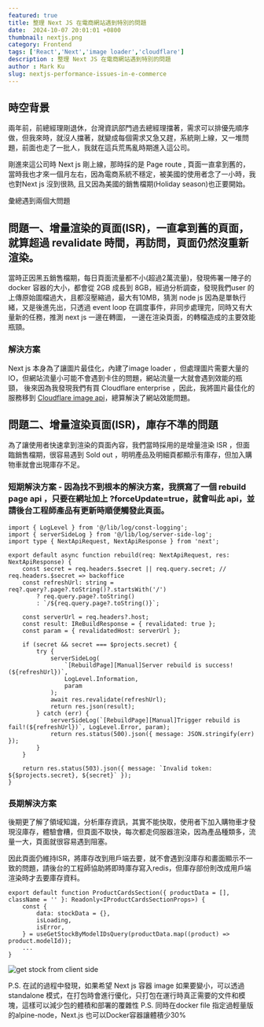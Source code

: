 ```yaml
---
featured: true
title: 整理 Next JS 在電商網站遇到特別的問題
date:  2024-10-07 20:01:01 +0800
thumbnail: nextjs.png
category: Frontend
tags: ['React','Next','image loader','cloudflare']
description : 整理 Next JS 在電商網站遇到特別的問題
author : Mark Ku
slug: nextjs-performance-issues-in-e-commerce
---
```

## 時空背景
兩年前，前總經理剛退休，台灣資訊部門過去總經理擋著，需求可以排優先順序做，但我來時，就沒人擋著，就變成每個需求又急又趕，系統剛上線，又一堆問題，前面也走了一批人，我就在這兵荒馬亂時期進入這公司。  

剛進來這公司時 Next js 剛上線，那時採的是 Page route , 頁面一直拿到舊的，當時我也才來一個月左右，因為電商系統不穩定，被美國的使用者念了一小時，我也對Next js 沒到很熟, 且又因為美國的銷售檔期(Holiday season)也正要開始。

彙總遇到兩個大問題  

## 問題一、增量渲染的頁面(ISR)，一直拿到舊的頁面，就算超過 revalidate 時間，再訪問，頁面仍然沒重新渲染。
當時正因黑五銷售檔期，每日頁面流量都不小(超過2萬流量)，發現佈署一陣子的 docker 容器的大小，都會從 2GB 成長到 8GB，經過分析調查，發現我們user 的上傳原始圖檔過大，且都沒壓縮過，最大有10MB，猜測 node js 因為是單執行緒，又是後進先出，只透過 event loop 在調度事件，非同步處理完，同時又有大量新的任務，推測 next js 一邊在轉圖， 一邊在渲染頁面，的轉檔造成的主要效能瓶頸。

### 解決方案
Next js 本身為了讓圖片最佳化，內建了image loader ，但處理圖片需要大量的IO，但網站流量小可能不會遇到卡住的問題，網站流量一大就會遇到效能的瓶頸，
後來因為我發現我們有買 Cloudflare enterprise ，因此，我將圖片最佳化的服務移到 [Cloudflare image api](https://blog.markkulab.net/custom-nextjs-image-loader-with-cloudflare/)，總算解決了網站效能問題。

## 問題二、增量渲染頁面(ISR)，庫存不準的問題
為了讓使用者快速拿到渲染的頁面內容，我們當時採用的是增量渲染 ISR ，但面臨銷售檔期，很容易遇到 Sold out ，明明產品及明細頁都顯示有庫存，但加入購物車就會出現庫存不足。

### 短期解決方案 - 因為找不到根本的解決方案，我撰寫了一個 rebuild page api ，只要在網址加上 ?forceUpdate=true，就會叫此 api，並請後台工程師產品有更新時順便觸發此頁面。
```
import { LogLevel } from '@/lib/log/const-logging';
import { serverSideLog } from '@/lib/log/server-side-log';
import type { NextApiRequest, NextApiResponse } from 'next';

export default async function rebuild(req: NextApiRequest, res: NextApiResponse) {
    const secret = req.headers.$secret || req.query.secret; // req.headers.$secret => backoffice
    const refreshUrl: string = req?.query?.page?.toString()?.startsWith('/')
        ? req.query.page?.toString()
        : `/${req.query.page?.toString()}`;

    const serverUrl = req.headers?.host;
    const result: IReBuildResponse = { revalidated: true };
    const param = { revalidatedHost: serverUrl };

    if (secret && secret === $projects.secret) {
        try {
            serverSideLog(
                `[RebuildPage][Manual]Server rebuild is success! (${refreshUrl})`,
                LogLevel.Information,
                param
            );
            await res.revalidate(refreshUrl);
            return res.json(result);
        } catch (err) {
            serverSideLog(`[RebuildPage][Manual]Trigger rebuild is fail!(${refreshUrl})`, LogLevel.Error, param);
            return res.status(500).json({ message: JSON.stringify(err) });
        }
    }

    return res.status(503).json({ message: `Invalid token: ${$projects.secret}, ${secret}` });
}
```
### 長期解決方案
後期更了解了領域知識，分析庫存資訊，其實不能快取，使用者下加入購物車才發現沒庫存，體驗會糟，但頁面不取快，每次都走伺服器渲染，因為產品種類多，流量一大，頁面就很容易遇到阻塞。   

因此頁面仍維持ISR，將庫存改到用戶端去要，就不會遇到沒庫存和畫面顯示不一致的問題，請後台的工程師協助將即時庫存寫入redis，但庫存部份則改成用戶端渲染時才去要庫存資料。

```
export default function ProductCardsSection({ productData = [], className = '' }: Readonly<IProductCardsSectionProps>) {
    const {
        data: stockData = {},
        isLoading,
        isError,
    } = useGetStockByModelIDsQuery(productData.map((product) => product.modelId));
	...
}
```

![get stock from client side](get-stock-in-from-side.png)

P.S. 在試的過程中發現，如果希望 Next js 容器 image 如果要變小，可以透過 standalone 模式，在打包時會進行優化，只打包在運行時真正需要的文件和模塊，這樣可以減少包的體積和部署的覆雜性
P.S. 同時在docker file 指定過輕量版的alpine-node，Next.js 也可以Docker容器讓體積少30%





